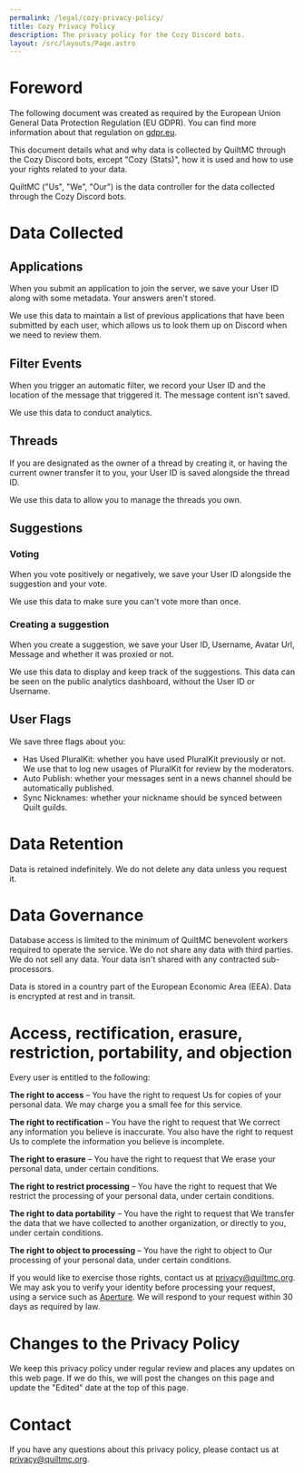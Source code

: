```yaml
---
permalink: /legal/cozy-privacy-policy/
title: Cozy Privacy Policy
description: The privacy policy for the Cozy Discord bots.
layout: /src/layouts/Page.astro
---
```


# Foreword

The following document was created as required by the European Union General Data Protection Regulation (EU GDPR).
You can find more information about that regulation on [gdpr.eu](https://gdpr.eu/).

This document details what and why data is collected by QuiltMC through the Cozy Discord bots, except "Cozy (Stats)",
how it is used and how to use your rights related to your data.

QuiltMC ("Us", "We", "Our") is the data controller for the data collected through the Cozy Discord bots.

# Data Collected

## Applications

When you submit an application to join the server, we save your User ID along with some metadata. Your answers aren't
stored.

We use this data to maintain a list of previous applications that have been submitted by each user, which allows us to
look them up on Discord when we need to review them.

## Filter Events

When you trigger an automatic filter, we record your User ID and the location of the message that triggered it.
The message content isn't saved.

We use this data to conduct analytics.

## Threads

If you are designated as the owner of a thread by creating it, or having the current owner transfer it to you,
your User ID is saved alongside the thread ID.

We use this data to allow you to manage the threads you own.

## Suggestions

### Voting

When you vote positively or negatively, we save your User ID alongside the suggestion and your vote.

We use this data to make sure you can't vote more than once.

### Creating a suggestion

When you create a suggestion, we save your User ID, Username, Avatar Url, Message and whether it was proxied or not.

We use this data to display and keep track of the suggestions. This data can be seen on the public analytics dashboard, without the User ID or Username.

## User Flags

We save three flags about you:
- Has Used PluralKit: whether you have used PluralKit previously or not. We use that to log new usages of PluralKit for
review by the moderators.
- Auto Publish: whether your messages sent in a news channel should be automatically published.
- Sync Nicknames: whether your nickname should be synced between Quilt guilds.

# Data Retention

Data is retained indefinitely. We do not delete any data unless you request it.

# Data Governance

Database access is limited to the minimum of QuiltMC benevolent workers required to operate the service. We do not share any data with third parties.
We do not sell any data. Your data isn't shared with any contracted sub-processors.

Data is stored in a country part of the European Economic Area (EEA). Data is encrypted at rest and in transit.

# Access, rectification, erasure, restriction, portability, and objection

Every user is entitled to the following:

**The right to access** – You have the right to request Us for copies of your personal data.
We may charge you a small fee for this service.

**The right to rectification** – You have the right to request that We correct any information
you believe is inaccurate. You also have the right to request Us to complete the information
you believe is incomplete.

**The right to erasure** – You have the right to request that We erase your personal data,
under certain conditions.

**The right to restrict processing** – You have the right to request that We restrict the
processing of your personal data, under certain conditions.

**The right to data portability** – You have the right to request that We transfer the data
that we have collected to another organization, or directly to you, under certain conditions.

**The right to object to processing** – You have the right to object to Our processing of
your personal data, under certain conditions.

If you would like to exercise those rights, contact us at [privacy@quiltmc.org](mailto:privacy@quiltmc.org).
We may ask you to verify your identity before processing your request, using a service such as [Aperture](https://aperture.starchild.systems).
We will respond to your request within 30 days as required by law.

# Changes to the Privacy Policy

We keep this privacy policy under regular review and places any updates on this web page.
If we do this, we will post the changes on this page and update the "Edited" date at the top of this page.

# Contact

If you have any questions about this privacy policy, please contact us at
[privacy@quiltmc.org](mailto:privacy@quiltmc.org).
